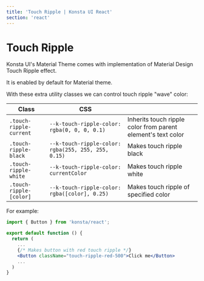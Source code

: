 ```yaml
---
title: 'Touch Ripple | Konsta UI React'
section: 'react'
---
```


# Touch Ripple

Konsta UI's Material Theme comes with implementation of Material Design Touch Ripple effect.

It is enabled by default for Material theme.

With these extra utility classes we can control touch ripple "wave" color:

| Class                   | CSS                                                 |                                                              |
| ----------------------- | --------------------------------------------------- | ------------------------------------------------------------ |
| `.touch-ripple-current` | `--k-touch-ripple-color: rgba(0, 0, 0, 0.1)`        | Inherits touch ripple color from parent element's text color |
| `.touch-ripple-black`   | `--k-touch-ripple-color: rgba(255, 255, 255, 0.15)` | Makes touch ripple black                                     |
| `.touch-ripple-white`   | `--k-touch-ripple-color: currentColor`              | Makes touch ripple white                                     |
| `.touch-ripple-[color]` | `--k-touch-ripple-color: rgba([color], 0.25)`       | Makes touch ripple of specified color                        |

For example:

```jsx
import { Button } from 'konsta/react';

export default function () {
  return (
    ...
    {/* Makes button with red touch ripple */}
    <Button className="touch-ripple-red-500">Click me</Button>
    ...
  )
}
```
